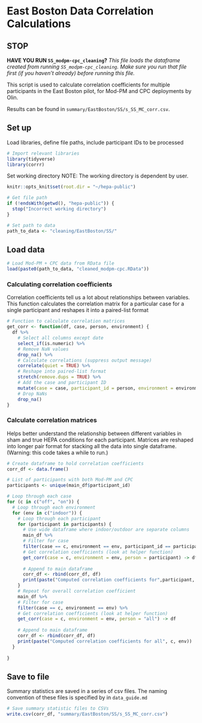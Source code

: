 # East Boston Data Correlation Calculations

## STOP

**HAVE YOU RUN `SS_modpm-cpc_cleaning`?**
*This file loads the dataframe created from running `SS_modpm-cpc_cleaning`. Make sure you run that file first (if you haven't already) before running this file.*

This script is used to calculate correlation coefficients for multiple participants in the East Boston pilot, for Mod-PM and CPC deployments by Olin.

Results can be found in `summary/EastBoston/SS/s_SS_MC_corr.csv`.

## Set up
Load libraries, define file paths, include participant IDs to be processed
```r
# Import relevant libraries
library(tidyverse)
library(corrr)
```

Set working directory
NOTE: The working directory is dependent by user. 
```r
knitr::opts_knit$set(root.dir = "~/hepa-public")
```

```r
# Get file path
if (!endsWith(getwd(), "hepa-public")) {
  stop("Incorrect working directory")
}
```

```r
# Set path to data
path_to_data <- "cleaning/EastBoston/SS/"
```

## Load data
```r
# Load Mod-PM + CPC data from RData file
load(paste0(path_to_data, "cleaned_modpm-cpc.RData"))
```


### Calculating correlation coefficients
Correlation coefficients tell us a lot about relationships between variables. This function calculates the correlation matrix for a particular case for a single participant and reshapes it into a paired-list format
```r
# Function to calculate correlation matrices
get_corr <- function(df, case, person, environment) {
  df %>%
    # Select all columns except date
    select_if(is.numeric) %>%
    # Remove NaN values
    drop_na() %>%
    # Calculate correlations (suppress output message)
    correlate(quiet = TRUE) %>%
    # Reshape into paired-list format
    stretch(remove.dups = TRUE) %>%
    # Add the case and participant ID
    mutate(case = case, participant_id = person, environment = environment) %>%
    # Drop NaNs
    drop_na()
}
```

### Calculate correlation matrices
Helps better understand the relationship between different variables in sham and true HEPA conditions for each participant. Matrices are reshaped into longer pair format for stacking all the data into single dataframe. (Warning: this code takes a while to run.)
```r
# Create dataframe to hold correlation coefficients
corr_df <- data.frame()

# List of participants with both Mod-PM and CPC
participants <- unique(main_df$participant_id)

# Loop through each case
for (c in c("off", "on")) {
  # Loop through each environment
  for (env in c("indoor")) {
    # Loop through each participant
    for (participant in participants) {
      # Use wide dataframe where indoor/outdoor are separate columns
      main_df %>%
      # Filter for case
      filter(case == c, environment == env, participant_id == participant) %>%
      # Get correlation coefficients (look at helper function)
      get_corr(case = c, environment = env, person = participant) -> df
      
      # Append to main dataframe
      corr_df <- rbind(corr_df, df)
      print(paste("Computed correlation coefficients for",participant, c, env))
    }
    # Repeat for overall correlation coefficient
    main_df %>%
    # Filter for case
    filter(case == c, environment == env) %>%
    # Get correlation coefficients (look at helper function)
    get_corr(case = c, environment = env, person = "all") -> df
    
    # Append to main dataframe
    corr_df <- rbind(corr_df, df)
    print(paste("Computed correlation coefficients for all", c, env))
  }
  
}
```
## Save to file
Summary statistics are saved in a series of csv files. The naming convention of these files is specified by in `data_guide.md`
```r
# Save summary statistic files to CSVs
write.csv(corr_df, "summary/EastBoston/SS/s_SS_MC_corr.csv")
```
